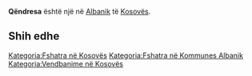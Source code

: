 {{Fshat në 
 | Emri                = Qëndresa
 | EmriAlt                = 
 | NAME_SHORT_FORM=      
 | NAME_GENERIC=      
 | NAME_SORT_NAME_RO=      QENDRESA
 | FULL_NAME_RO = Qëndresa
 | FULL_NAME_ND_RO=Qendresa
 | SORT_NAME_RG=QENDRESA
 | FULL_NAME_RG=Qëndresa
 | FULL_NAME_ND_RG=Qendresa
 | SRP_NAME_SHORT_FORM=      
 | SRP_NAME_GENERIC=      
 | SRP_NAME_SORT_NAME_RO=      
 | SRP_FULL_NAME_RO = 
 | SRP_FULL_NAME_ND_RO=
 | SRP_SORT_NAME_RG=
 | SRP_FULL_NAME_RG=
 | SRP_FULL_NAME_ND_RG=
 | Emri (Rasa dhanore) = 
 | Figura              = 
 | Shteti              = Kosovo
 | Komuna              = Albanik
 | Kodi postar         = 
 | Sipërfaqja          = 

 | Popullsia           = 

 | Regj. i popullsisë  = 
 | Dend. e popullsisë  = 
 | Faqja zyrtare       = 
 <!--- Koordinatat ----> 
 | Gjerësia            = 42.591667
 | Gjatësia            = 20.675278
 | Lartësia            = 
}}
'''Qëndresa''' është një [[]] në [[Albanik]] të [[Kosovës]].

<!-- == Gjeografia == -->
<!-- == Historia == -->
<!-- == Demografia == -->
== Shih edhe ==
{{Komuna Albanik}}
{{Kosovo-Administrata-Cung}}

[[Kategoria:Fshatra në Kosovës]]
[[Kategoria:Fshatra në Kommunes Albanik]]
[[Kategoria:Vendbanime në Kosovës]]